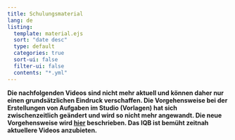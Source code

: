 ```yaml
---
title: Schulungsmaterial
lang: de
listing:
  template: material.ejs
  sort: "date desc"
  type: default
  categories: true
  sort-ui: false
  filter-ui: false
  contents: "*.yml"
---
```


::: {.callout-note}
**Die nachfolgenden Videos sind nicht mehr aktuell und können daher nur einen grundsätzlichen Eindruck verschaffen. Die Vorgehensweise bei der Erstellungen von Aufgaben im Studio (Vorlagen) hat sich zwischenzeitlich geändert und wird so nicht mehr angewandt. Die neue Vorgehensweise wird [**hier**](/tasks/design/index.qmd) beschrieben. Das IQB ist bemüht zeitnah aktuellere Videos anzubieten.**
:::